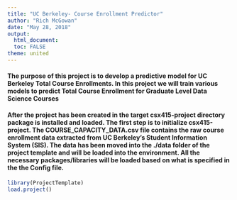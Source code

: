 ```yaml
---
title: "UC Berkeley- Course Enrollment Predictor"
author: "Rich McGowan"
date: "May 28, 2018"
output: 
  html_document:
  toc: FALSE
theme: united
---
```

#### The purpose of this project is to develop a predictive model for UC Berkeley Total Course Enrollments. In this project we will train various models to predict Total Course Enrollment for Graduate Level Data Science Courses  

#### After the project has been created in the target csx415-project directory package is installed and loaded. The first step is to initialize csx415-project. The COURSE_CAPACITY_DATA.csv file contains the raw course enrollment data extracted from UC Berkeley's Student Information System (SIS).  The data has been moved into the ./data folder of the project template and will be loaded into the environment.  All the necessary packages/libraries will be loaded based on what is specified in the the Config file.
```r
library(ProjectTemplate)
load.project()
```